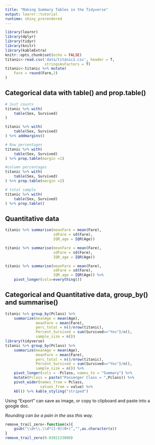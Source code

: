 ```yaml
---
title: "Making Summary Tables in the Tidyverse"
output: learnr::tutorial
runtime: shiny_prerendered
---
```


```r
library(learnr)
library(dplyr)
library(tidyr)
library(knitr)
library(kableExtra)
knitr::opts_chunk$set(echo = FALSE)
titanic<-read.csv('data/titanic2.csv', header = T,
                  stringsAsFactors = T)
titanic<-titanic %>% mutate(
    Fare = round(Fare,2)
)
```

## Categorical data with table() and prop.table()
```r
# Just counts
titanic %>% with(
    table(Sex, Survived)
)

titanic %>% with(
    table(Sex, Survived)
) %>% addmargins()

# Row percentages
titanic %>% with(
    table(Sex, Survived)
) %>% prop.table(margin =1)

#column percentages
titanic %>% with(
    table(Sex, Survived)
) %>% prop.table(margin =2)

# total sample
titanic %>% with(
    table(Sex, Survived)
) %>% prop.table()
```


## Quantitative data
```r
titanic %>% summarise(meanFare = mean(Fare),
                      sdFare = sd(Fare),
                      IQR_age = IQR(Age))

titanic %>% summarise(meanFare = mean(Fare),
                      sdFare = sd(Fare),
                      IQR_age = IQR(Age))

titanic %>% summarise(meanFare = mean(Fare),
                      sdFare = sd(Fare),
                      IQR_age = IQR(Age)) %>%
    pivot_longer(cols=everything())
```


## Categorical and Quantitative data, group_by() and summarise()
```r
titanic %>% group_by(Pclass) %>%
    summarize(meanAge = mean(Age),
              meanFare = mean(Fare),
              perc_total = n()/nrow(titanic),
              Percent_Survived = sum(Survived=="Yes")/n(),
              sample_size = n())
library(tidyverse)
titanic %>% group_by(Pclass) %>%
    summarize(meanAge = mean(Age),
              meanFare = mean(Fare),
              perc_total = n()/nrow(titanic),
              Percent_Survived = sum(Survived=="Yes")/n(),
              sample_size = n()) %>%
    pivot_longer(cols = -Pclass, names_to = "Summary") %>%
    mutate(Pclass = paste("Passenger Class = ",Pclass)) %>%
    pivot_wider(names_from = Pclass,
                values_from = value) %>%
    kbl() %>% kable_styling("striped")
```
Using "Export" can save as image, or copy to clipboard and paste into a google doc.

*Rounding can be a pain in the ass this way.*
```r
remove_trail_zero<-function(x){
    gsub("\\d+\\.\\d*[1-9](0+)","",as.character(x))
}
remove_trail_zero(0.0302123000)
```


